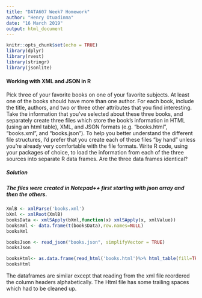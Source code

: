 ```yaml
---
title: "DATA607 Week7 Homework"
author: "Henry Otuadinma"
date: "16 March 2019"
output: html_document
---
```


```r
knitr::opts_chunk$set(echo = TRUE)
library(dplyr)
library(rvest)
library(stringr)
library(jsonlite)
```

#### Working with XML and JSON in R

Pick three of your favorite books on one of your favorite subjects. At least one of the books should have more
than one author. For each book, include the title, authors, and two or three other attributes that you find
interesting.
Take the information that you've selected about these three books, and separately create three files which
store the book's information in HTML (using an html table), XML, and JSON formats (e.g. "books.html",
"books.xml", and "books.json"). To help you better understand the different file structures, I'd prefer that you
create each of these files "by hand" unless you're already very comfortable with the file formats.
Write R code, using your packages of choice, to load the information from each of the three sources into
separate R data frames. Are the three data frames identical?

##### Solution
##### The files were created in Notepad++ first starting with json array and then the others.

```r
XmlB <- xmlParse('books.xml')
bXml <- xmlRoot(XmlB)
booksData <- xmlSApply(bXml,function(x) xmlSApply(x, xmlValue))
booksXml <- data.frame(t(booksData),row.names=NULL)
booksXml
```

```r
booksJson <- read_json("books.json", simplifyVector = TRUE)
booksJson
```

```r
booksHtml<- as.data.frame(read_html('books.html')%>% html_table(fill=TRUE))
booksHtml
```

The dataframes are similar except that reading from the xml file reordered the column headers alphabetically. The Html file has some trailing spaces which had to be cleaned up.